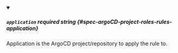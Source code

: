 
<details className="config-field" data-expandable="false" open>
<summary>

##### `application` <span className="config-field-required" data-required="false">required</span> <span className="config-field-type">string</span> <span className="config-field-default"></span> <span className="config-field-enum"></span> {#spec-argoCD-project-roles-rules-application}

Application is the ArgoCD project/repository to apply the rule to.

</summary>



</details>
